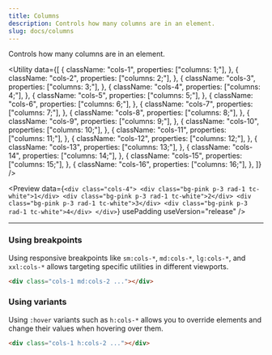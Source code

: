 ```yaml
---
title: Columns
description: Controls how many columns are in an element.
slug: docs/columns
---
```


Controls how many columns are in an element.

<Utility
  data={[
    {
      className: "cols-1",
      properties: ["columns: 1;"],
    },
    {
      className: "cols-2",
      properties: ["columns: 2;"],
    },
    {
      className: "cols-3",
      properties: ["columns: 3;"],
    },
    {
      className: "cols-4",
      properties: ["columns: 4;"],
    },
    {
      className: "cols-5",
      properties: ["columns: 5;"],
    },
    {
      className: "cols-6",
      properties: ["columns: 6;"],
    },
    {
      className: "cols-7",
      properties: ["columns: 7;"],
    },
    {
      className: "cols-8",
      properties: ["columns: 8;"],
    },
    {
      className: "cols-9",
      properties: ["columns: 9;"],
    },
    {
      className: "cols-10",
      properties: ["columns: 10;"],
    },
    {
      className: "cols-11",
      properties: ["columns: 11;"],
    },
    {
      className: "cols-12",
      properties: ["columns: 12;"],
    },
    {
      className: "cols-13",
      properties: ["columns: 13;"],
    },
    {
      className: "cols-14",
      properties: ["columns: 14;"],
    },
    {
      className: "cols-15",
      properties: ["columns: 15;"],
    },
    {
      className: "cols-16",
      properties: ["columns: 16;"],
    },
  ]}
/>

<Preview
  data={`<div class="cols-4">
      <div class="bg-pink p-3 rad-1 tc-white">1</div>
      <div class="bg-pink p-3 rad-1 tc-white">2</div>
      <div class="bg-pink p-3 rad-1 tc-white">3</div>
      <div class="bg-pink p-3 rad-1 tc-white">4</div>
    </div>`}
  usePadding
  useVersion="release"
/>

---

### Using breakpoints

Using responsive breakpoints like `sm:cols-*`, `md:cols-*`, `lg:cols-*`, and `xxl:cols-*` allows targeting specific utilities in different viewports.

```html "md:cols-2"
<div class="cols-1 md:cols-2 ..."></div>
```

### Using variants

Using `:hover` variants such as `h:cols-*` allows you to override elements and change their values when hovering over them.

```html "h:cols-2"
<div class="cols-1 h:cols-2 ..."></div>
```
